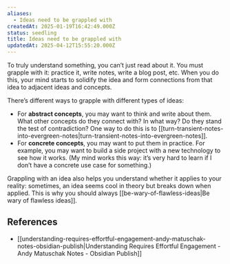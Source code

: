 ```yaml
---
aliases:
  - Ideas need to be grappled with
createdAt: 2025-01-19T16:42:49.000Z
status: seedling
title: Ideas need to be grappled with
updatedAt: 2025-04-12T15:55:20.000Z
---
```

To truly understand something, you can’t just read about it. You must grapple with it: practice it, write notes, write a blog post, etc. When you do this, your mind starts to solidify the idea and form connections from that idea to adjacent ideas and concepts.

There’s different ways to grapple with different types of ideas:

- For **abstract concepts**, you may want to think and write about them. What other concepts do they connect with? In what way? Do they stand the test of contradiction? One way to do this is to [[turn-transient-notes-into-evergreen-notes|turn-transient-notes-into-evergreen-notes]].
- For **concrete concepts**, you may want to put them in practice. For example, you may want to build a side project with a new technology to see how it works. (My mind works this way: it’s very hard to learn if I don’t have a concrete use case for something.)

Grappling with an idea also helps you understand whether it applies to your reality: sometimes, an idea seems cool in theory but breaks down when applied. This is why you should always [[be-wary-of-flawless-ideas|Be wary of flawless ideas]].

## References

- [[understanding-requires-effortful-engagement-andy-matuschak-notes-obsidian-publish|Understanding Requires Effortful Engagement - Andy Matuschak Notes - Obsidian Publish]]
